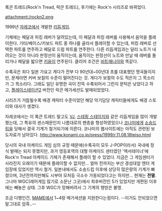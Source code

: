 록큰 트레드(Rock'n Tread, 락큰 트레드), 후기에는 Rock'n 시리즈로 바뀌었다.

attachment:/rockn2.png

1999년 [[자레코]]에서 개발한 [[리듬게임]].

기체에는 페달과 피킹 레버가 달려있는데, 이 페달과 피킹 레버를 사용해서 음악을 플레이한다. 기타/베이스/키보드 파트 중 하나를 골라서 플레이할 수 있는데, 피킹 레버로 선택한 파트를 연주하고 페달로 드럼 파트를 연주한다.
다른 리듬게임과는 달리 노트가 내려오는 것이 아니라 판정선이 움직이는데, 움직이는 판정선이 노트와 만날 때 레버를 돌리거나 페달을 밟으면 [[키음]]이 연주된다. 클리어 조건은 [[비트매니아]]와 똑같다.

수록곡은 죄다 일본 가요고 게다가 전부 다 90년대~00년대 초를 대표했던 명곡들이지만, 문제라면 커버 보컬의 수준이 떨어진다는 것. 게다가 보컬의 수도 적은지 그 목소리가 그 목소리다. 그래도 일단 유명한 곡이 잔뜩 수록되어서 그런지 문턱은 낮았다고 하고, [[플레이스테이션2]] 버전인 락큰 메가세션도 발매되었었다.

시리즈가 거듭될수록 배경 캐릭터 수준이었던 해당 악기담당 캐릭터들에게도 배경 스토리와 대사가 생겼다.

자레코에서는 이 록큰 트레드 말고도 [[VJ]], [[스테핑 스테이지]]와 같은 리듬게임을 많이 개발했는데, 그 특유의 센스때문인지 나름대로의 팬층을 형성하였었으나 [[코나미]]에게 [[소송드립]]을 당해서 결국 기계가 철거되기에 이른다.
코나미의 웹사이트에는 아직도 관련된 보도자료가 남아있다.
http://www.konami.co.jp/press/1999/r.11.08.18teiso.html

당시의 국내 아케이드 게임 심의 규정 때문에(수록곡이 모두 J-POP이라서) 국내에 정식 발매는 되지 못했지만, 과거 영등포역의 대형 아케이드 센터였던 '엑서테이너'에 Rock'n Tread 아케이드 기체가 존재해서 플레이 할 수 있었다. 지금은 그 게임센터가 사라진지 오래이기 때문에 플레이할 수 없지만... 얼마 전까지는 부산 경성대앞 엔터 게임장에 있었지만 역시 철거.
일본내에서도 소송드립 이후에 상당히 많은량의 기계가 빠졌으며, 3년전까지만해도 시부야 모처등 극소수 가동되었다고는 하지만... 현재는 '''전멸'''. 그나마 WGC(레어게임 많기로 소문난 그곳)에서 최후버전인 5가 있었지만 개편된 이후에는 빼놓은 상태. 그후 WGC가 망해버려서 그 기계의 행방은 불명.

조금 다행인건, [[MAME]]에서 1~4랑 메가세션을 지원한다는점이다. --이거도 안되었으면 말그대로 암흑..--

